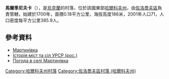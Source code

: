 {{coord|50|20|18|N|35|55|53|E|scale:100000_region:UA|display=title}}

'''馬爾季尼夫卡'''（{{lang-uk|Мартинівка}}），是[[烏克蘭|烏克蘭]]的村落，位於該國東部[[哈爾科夫州|哈爾科夫州]]，由[[佐洛喬夫區_(哈爾科夫州)|佐洛喬夫區]]負責管轄，始建於1700年，面積0.18平方公里，海拔高度186米，2001年人口71，人口密度每平方公里385.9人。

==參考資料==
* [http://w1.c1.rada.gov.ua/pls/z7502/A005?rdat1=12.09.2011&rf7571=33181 Мартинівка]{{dead link|date=2018年5月 |bot=InternetArchiveBot |fix-attempted=yes }}
* [https://web.archive.org/web/20101221071856/http://www.igsu.org.ua/Harkovskja.obl/Zoloczevskij.rajon/Odnorobovka.html Історія міст та сіл УРСР (рос.)]
* [http://weather.in.ua/ua/har'kovskaja/15156 Погода в селі Мартинівка]

{{DEFAULTSORT:Мартинівка}}
[[Category:哈爾科夫州村落|Category:哈爾科夫州村落]]
[[Category:佐洛喬夫區村落_(哈爾科夫州)|Category:佐洛喬夫區村落 (哈爾科夫州)]]


{{Kharkiv-geo-stub}}
